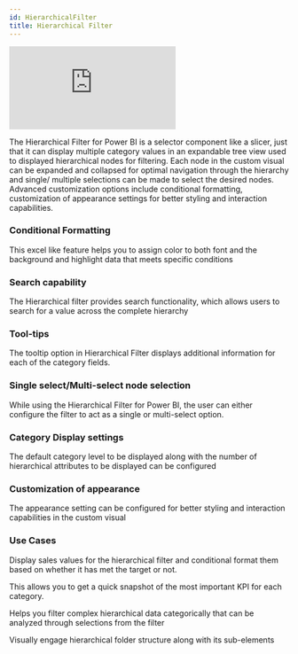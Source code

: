 ```yaml
---
id: HierarchicalFilter
title: Hierarchical Filter
---
```

 
<iframe id="tag-cloud-iframe" src="https://app.powerbi.com/view?r=eyJrIjoiZDExMjBkOGMtMTdiMS00ODJmLTliMGYtMDE4Nzc0MjQ5ZTkxIiwidCI6ImJjZGYyMGNhLWRkZWMtNGY0OC1hN2Y0LWRjYzExMGY3NTdmNSIsImMiOjN9" 
allowfullscreen="allowfullscreen"  frameborder="0"></iframe>


The Hierarchical Filter for Power BI is a selector component like a slicer, just that it can display multiple category values in an expandable tree view used to displayed hierarchical nodes for filtering. 
Each node in the custom visual can be expanded and collapsed for optimal navigation through the hierarchy and single/ multiple selections can be made to select the desired nodes. 
Advanced customization options include conditional formatting, customization of appearance settings for better styling and interaction capabilities.

### Conditional Formatting
This excel like feature helps you to assign color to both font and the background and highlight data that meets specific conditions

### Search capability
The Hierarchical filter provides search functionality, which allows users to search for a value across the complete hierarchy

### Tool-tips
The tooltip option in Hierarchical Filter displays additional information for each of the category fields.

### Single select/Multi-select node selection
While using the Hierarchical Filter for Power BI, the user can either configure the filter to act as a single or multi-select option.

### Category Display settings
The default category level to be displayed along with the number of hierarchical attributes to be displayed can be configured

### Customization of appearance
The appearance setting can be configured for better styling and interaction capabilities in the custom visual

### Use Cases
Display sales values for the hierarchical filter and conditional format them based on whether it has met the target or not.

This allows you to get a quick snapshot of the most important KPI for each category.

Helps you filter complex hierarchical data categorically that can be analyzed through selections from the filter

Visually engage hierarchical folder structure along with its sub-elements